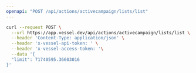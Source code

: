 ```yaml
---
openapi: "POST /api/actions/activecampaign/lists/list"
---
```


<RequestExample>

```bash Request
curl --request POST \
  --url https://app.vessel.dev/api/actions/activecampaign/lists/list \
  --header 'Content-Type: application/json' \
  --header 'x-vessel-api-token: ' \
  --header 'x-vessel-access-token: '\
  --data '{
  "limit": 71740595.36603016
}'
```

</RequestExample>
